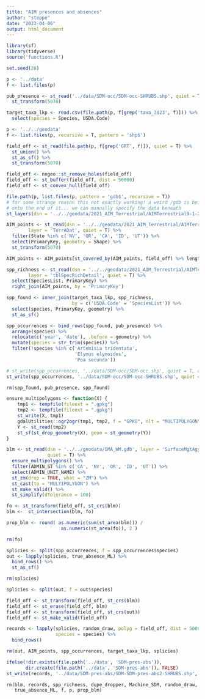 ```yaml
---
title: "AIM presences and absences"
author: "steppe"
date: "2023-04-06"
output: html_document
---
```


```r
library(sf)
library(tidyverse)
source('functions.R')

set.seed(28)

p <- '../data'
f <- list.files(p)
```


```r

pub_presence <- st_read('../data/SDM-occ/SDM-occ-SHRUBS.shp', quiet = T) %>% 
  st_transform(5070)

target_taxa_lkp <- read.csv(file.path(p, f[grep('taxa_2023', f)])) %>% 
  select(species = Species, USDA.Code)

```


```r

p <- '../../geodata'
f <- list.files(p, recursive = T, pattern = 'shp$')

field_off <- st_read(file.path(p, f[grep('GRT', f)]), quiet = T) %>% 
  st_union() %>% 
  st_as_sf() %>% 
  st_transform(5070)

field_off <- nngeo::st_remove_holes(field_off)
field_off <- st_buffer(field_off, dist = 50000)
field_off <- st_convex_hull(field_off)
```

```r

file.path(p, list.files(p, pattern = 'gdb$', recursive = T))
# for some strange reason this not exactly working! a weird /gdb is being tagged
# onto the end of it... we can manually specify the data beneath
st_layers(dsn = '../../geodata/2021_AIM_Terrestrial/AIMTerrestrial9-1-22.gdb')

AIM_points <- st_read(dsn = '../../geodata/2021_AIM_Terrestrial/AIMTerrestrial9-1-22.gdb', 
        layer = 'TerrADat', quiet = T) %>%
  filter(State %in% c('NV', 'OR', 'CA', 'ID', 'UT')) %>% 
  select(PrimaryKey, geometry = Shape) %>% 
  st_transform(5070) 

AIM_points <- AIM_points[st_covered_by(AIM_points, field_off) %>% lengths > 0,]

spp_richness <- st_read(dsn = '../../geodata/2021_AIM_Terrestrial/AIMTerrestrial9-1-22.gdb', 
        layer = 'tblSpecRichDetail', quiet = T) %>% 
  select(SpeciesList, PrimaryKey) %>% 
  right_join(AIM_points, by = 'PrimaryKey')

```


```r

spp_found <- inner_join(target_taxa_lkp, spp_richness, 
                        by = c('USDA.Code' = 'SpeciesList')) %>% 
  select(species, PrimaryKey, geometry) %>% 
  st_as_sf()

spp_occurrences <- bind_rows(spp_found, pub_presence) %>% 
  arrange(species) %>% 
  relocate(c('year', 'date'), .before = geometry) %>% 
  mutate(species = str_trim(species)) %>% 
  filter(!species %in% c('Artemisia tridentata',
                         'Elymus elymoides',
                         'Poa secunda'))

# st_write(spp_occurrences, '../data/SDM-occ/SDM-occ.shp', quiet = T, append = F) 
st_write(spp_occurrences, '../data/SDM-occ/SDM-occ-SHRUBS.shp', quiet = T, append = F) 

rm(spp_found, pub_presence, spp_found)
```


```r

ensure_multipolygons <- function(X) {
    tmp1 <- tempfile(fileext = ".gpkg")
    tmp2 <- tempfile(fileext = ".gpkg")
    st_write(X, tmp1)
    gdalUtilities::ogr2ogr(tmp1, tmp2, f = "GPKG", nlt = "MULTIPOLYGON")
    Y <- st_read(tmp2)
    st_sf(st_drop_geometry(X), geom = st_geometry(Y))
}

blm <- st_read(dsn = '../../geodata/SMA_WM.gdb', layer = 'SurfaceMgtAgy_BLM', 
               quiet = T) %>% 
  ensure_multipolygons() %>% 
  filter(ADMIN_ST %in% c('CA', 'NV', 'OR', 'ID', 'UT')) %>% 
  select(ADMIN_UNIT_NAME) %>% 
  st_zm(drop = TRUE, what = "ZM") %>% 
  st_cast(to = "MULTIPOLYGON") %>% 
  st_make_valid() %>% 
  st_simplify(dTolerance = 100)

fo <- st_transform(field_off, st_crs(blm))
blm <-  st_intersection(blm, fo)

prop_blm <- round( as.numeric(sum(st_area(blm))) / 
                    as.numeric(st_area(fo)), 2 )

rm(fo)
```


```r

splicies <- split(spp_occurrences, f = spp_occurrences$species)
out <- lapply(splicies, true_absence_ML) %>% 
  bind_rows() %>% 
  st_as_sf()

rm(splicies)
```


```r

splicies <- split(out, f = out$species)

field_off <- st_transform(field_off, st_crs(blm))
field_off <- st_erase(field_off, blm)
field_off <- st_transform(field_off, st_crs(out))
field_off <- st_make_valid(field_off)

records <- lapply(splicies, random_draw, polyg = field_off, dist = 5000, 
                  species = species) %>% 
  bind_rows()

rm(out, AIM_points, spp_occurrences, target_taxa_lkp, splicies)
```


```r
ifelse(!dir.exists(file.path('../data', 'SDM-pres-abs')), 
       dir.create(file.path('../data', 'SDM-pres-abs')), FALSE)
st_write(records, '../data/SDM-pres-abs/SDM-SDM-pres-abs2-SHRUBS.shp', quiet = T, append = F) 
```

```r
rm(blm, records, spp_richness, dupe_dropper, Machine_SDM, random_draw, st_erase, 
   true_absence_ML, f, p, prop_blm)
```

